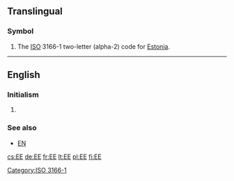 {{also|ee|Ee|-ee|-ée|.ee|ééʼ|ʻée|её|өө}}
==Translingual==

===Symbol===
{{head|mul|symbol}}
# The [[ISO]] 3166-1 two-letter (alpha-2) code for [[Estonia]].

[[Category:ISO 3166-1]]

----

==English==

===Initialism===
{{en-proper noun}}

# {{context|academic|_|philosophy|lang=en}} {{w|Eudemian Ethics}}

===See also===
* [[EN]]

[[cs:EE]]
[[de:EE]]
[[fr:EE]]
[[lt:EE]]
[[pl:EE]]
[[fi:EE]]